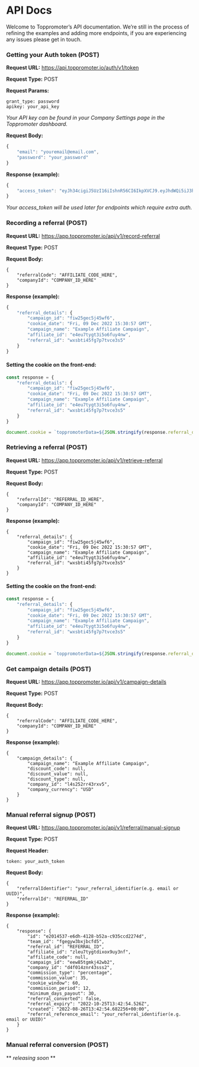 # API Docs
Welcome to Toppromoter’s API documentation. We’re still in the process of refining the examples and adding more endpoints, if you are experiencing any issues please get in touch.

### Getting your Auth token (POST)
**Request URL:** https://api.toppromoter.io/auth/v1/token

**Request Type:** POST

**Request Params:**
```
grant_type: password
apikey: your_api_key
```

*Your API key can be found in your Company Settings page in the Toppromoter dashboard.*

**Request Body:**
```js
{
	"email": "youremail@email.com",
	"password": "your_password"
}
```

**Response (example):**
```js
{
    "access_token": "eyJh34cigiJ5UzI16iIshnR56CI6IkpXVCJ9.eyJhdWQi5iJ3hd4oZW40aDNhdGVkIiwiZXhwIjoxtjY2MjkwOTUxLCJzdWIiOiI0NT4jODhhNi0wMDDfLTgzNhMtYmR4NC00NTM2N2E02jE2MGQiLCJlbWFpbCI6InJpY2hpZStkb25rZXkzMzNAbWNpbHJveS5jbyIsDnBo425lIjoiIiwiYXBwX21ldGFkYXRhIjp7InByb3ZpZGVyIjDiZW1haWwiLCJwcm92aWRlcnMiOlsiZW1haWwiXX0sInVzZXJfbWV0YWRhdGEiOnt9LCJyb2xlIjoiYXV0aGVudGljYdRlZCIsInNlc3Npb25faWQiOiIxYTVkNzk4OC1lOTFhLTQ1M2dtYmU4OC0wMTBjMWEzYTkwDGQifQ.q8RmMyU32SjMbmh6YqV9rNbSyAeHpLg_UYRlHDlGSd"
}
```

*Your access_token will be used later for endpoints which require extra auth.*

### Recording a referral (POST)
**Request URL:** https://app.toppromoter.io/api/v1/record-referral 

**Request Type:** POST

**Request Body:**
```
{
	"referralCode": "AFFILIATE_CODE_HERE",
	"companyId": "COMPANY_ID_HERE"
}
```

**Response (example):**
```js
{
    "referral_details": {
        "campaign_id": "fiw25gec5j45wf6",
        "cookie_date": "Fri, 09 Dec 2022 15:30:57 GMT",
        "campaign_name": "Example Affiliate Campaign",
        "affiliate_id": "e4eu7tygt3i5o6fuy4nw",
        "referral_id": "wxsbti45fg7p7tvce3s5"
    }
}
```
#### Setting the cookie on the front-end:

```js 
const response = {
    "referral_details": {
        "campaign_id": "fiw25gec5j45wf6",
        "cookie_date": "Fri, 09 Dec 2022 15:30:57 GMT",
        "campaign_name": "Example Affiliate Campaign",
        "affiliate_id": "e4eu7tygt3i5o6fuy4nw",
        "referral_id": "wxsbti45fg7p7tvce3s5"
    }
}

document.cookie = `toppromoterData=${JSON.stringify(response.referral_details)}; expires=${response.referral_details.cookie_date}`;
```

### Retrieving a referral (POST)

**Request URL:** https://app.toppromoter.io/api/v1/retrieve-referral 

**Request Type:** POST

**Request Body:**
```
{
	"referralId": "REFERRAL_ID_HERE",
	"companyId": "COMPANY_ID_HERE"
}
```
**Response (example):**
```
{
    "referral_details": {
        "campaign_id": "fiw25gec5j45wf6",
        "cookie_date": "Fri, 09 Dec 2022 15:30:57 GMT",
        "campaign_name": "Example Affiliate Campaign",
        "affiliate_id": "e4eu7tygt3i5o6fuy4nw",
        "referral_id": "wxsbti45fg7p7tvce3s5"
    }
}
```
#### Setting the cookie on the front-end:
```js
const response = {
    "referral_details": {
        "campaign_id": "fiw25gec5j45wf6",
        "cookie_date": "Fri, 09 Dec 2022 15:30:57 GMT",
        "campaign_name": "Example Affiliate Campaign",
        "affiliate_id": "e4eu7tygt3i5o6fuy4nw",
        "referral_id": "wxsbti45fg7p7tvce3s5"
    }
}

document.cookie = `toppromoterData=${JSON.stringify(response.referral_details)}; expires=${response.referral_details.cookie_date}`;
```

### Get campaign details (POST)
**Request URL:** https://app.toppromoter.io/api/v1/campaign-details 

**Request Type:** POST

**Request Body:**
```
{
	"referralCode": "AFFILIATE_CODE_HERE",
	"companyId": "COMPANY_ID_HERE"
}
```
**Response (example):**
```
{
    "campaign_details": {
        "campaign_name": "Example Affiliate Campaign",
        "discount_code": null,
        "discount_value": null,
        "discount_type": null,
        "company_id": "l4s252rr43rxv5",
        "company_currency": "USD"
    }
}
```

### Manual referral signup (POST)

**Request URL:** https://app.toppromoter.io/api/v1/referral/manual-signup

**Request Type:** POST

**Request Header:**
```
token: your_auth_token
```
**Request Body:**
```
{
	"referralIdentifier": "your_referral_identifier(e.g. email or UUID)",
	"referralId": "REFERRAL_ID"
}
```
**Response (example):**
```
{
    "response": {
        "id": "e2014537-e6dh-4128-b52a-c935ccd2274d",
        "team_id": "fgegyw3bxjbcfd5",
        "referral_id": "REFERRAL_ID",
        "affiliate_id": "zleu7tygtdixox9uy3nf",
        "affiliate_code": null,
        "campaign_id": "eew85tgmkj42wb2",
        "company_id": "d4f014znr43sss2",
        "commission_type": "percentage",
        "commission_value": 35,
        "cookie_window": 60,
        "commission_period": 12,
        "minimum_days_payout": 30,
        "referral_converted": false,
        "referral_expiry": "2022-10-25T13:42:54.526Z",
        "created": "2022-08-26T13:42:54.682256+00:00",
        "referral_reference_email": "your_referral_identifier(e.g. email or UUID)"
    }
}
```

### Manual referral conversion (POST)

** *releasing soon* **